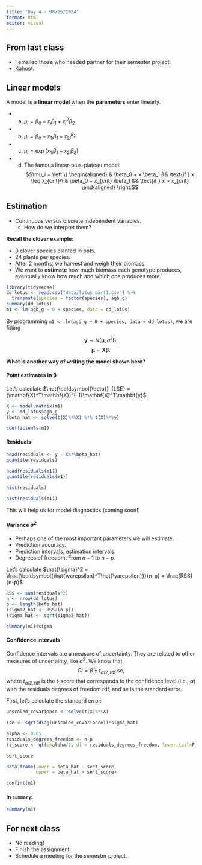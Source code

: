 ```yaml
---
title: "Day 4 - 08/26/2024"
format: html
editor: visual
---
```


## From last class

- I emailed those who needed partner for their semester project.
- Kahoot:

## Linear models  

A model is a **linear model** when the **parameters** enter linearly. 

- a) $\mu_i = \beta_0 + x_i \beta_1 + x^2_i \beta_2$

- b) $\mu_i = \beta_0 + x_{1i} \beta_1 + x_{2i}^{\beta_2}$

- c) $\mu_i = \exp(x_{1i}\beta_1 + x_{2i}\beta_2)$

- d) The famous linear-plus-plateau model:
$$\mu_i = \left \{
  \begin{aligned}
    & \beta_0 + x \beta_1 && \text{if } x \leq x_{crit}\\
    & \beta_0 + x_{crit} \beta_1 && \text{if } x > x_{crit}
  \end{aligned} \right.$$

## Estimation  

- Continuous versus discrete independent variables.
  -   How do we interpret them?

**Recall the clover example**:  

- 3 clover species planted in pots.  
- 24 plants per species.  
- After 2 months, we harvest and weigh their biomass.   
- We want to **estimate** how much biomass each genotype produces, eventually know how much and which one produces more.   

```r
library(tidyverse)
dd_lotus <- read.csv("data/lotus_part1.csv") %>% 
  transmute(species = factor(species), agb_g) 
summary(dd_lotus)
m1 <- lm(agb_g ~ 0 + species, data = dd_lotus)
```

By programming `m1 <- lm(agb_g ~ 0 + species, data = dd_lotus)`, we are fitting

$$\mathbf{y} \sim \text{N}(\boldsymbol{\mu}, \sigma^2\mathbf{I}),$$
$$\boldsymbol{\mu}=\mathbf{X}\boldsymbol{\beta}.$$

**What is another way of writing the model shown here?**  

#### Point estimates in $\boldsymbol{\beta}$  

Let's calculate $\hat{\boldsymbol{\beta}}_{LSE} = (\mathbf{X}^T\mathbf{X})^{-1}\mathbf{X}^T\mathbf{y}$

```r
X <- model.matrix(m1)
y <- dd_lotus$agb_g
(beta_hat <- solve(t(X)%*%X) %*% t(X)%*%y)
```

```r
coefficients(m1)
```

#### Residuals  

```r
head(residuals <- y - X%*%beta_hat)
quantile(residuals)
```

```r
head(residuals(m1))
quantile(residuals(m1))
```

```r
hist(residuals)
```

```r
hist(residuals(m1))
```


This will help us for model diagnostics (coming soon!)

#### Variance $\sigma^2$  

- Perhaps one of the most important parameters we will estimate.  
- Prediction accuracy. 
- Prediction intervals, estimation intervals. 
- Degrees of freedom. From $n-1$ to $n-p$.

Let's calculate $\hat{\sigma}^2 = \frac{\boldsymbol{\hat{\varepsilon}^T\hat{\varepsilon}}}{n-p} = \frac{RSS}{n-p}$

```r
RSS <- sum(residuals^2)
n <- nrow(dd_lotus)
p <- length(beta_hat)
(sigma2_hat <- RSS/(n-p)) 
(sigma_hat <- sqrt(sigma2_hat))
```

```r
summary(m1)$sigma
```

#### Confidence intervals   

Confidence intervals are a measure of uncertainty. They are related to other measures of uncertainty, like $\sigma^2$. We know that 
$$CI = \hat{\beta} \pm t_{\alpha/2, \text{rdf}}\ \text{se},$$
where $t_{\alpha/2, \text{rdf}}$ is the t-score that corresponds to the confidence level (i.e., $\alpha$) with the residuals degrees of freedom $\text{rdf}$, and $\text{se}$ is the standard error. 

First, let's calculate the standard error:  

```r
unscaled_covariance <- solve(t(X)%*%X)
```

```r
(se <- sqrt(diag(unscaled_covariance))*sigma_hat)
```

```r
alpha <- 0.05
residuals_degrees_freedom <- n-p
(t_score <- qt(p=alpha/2, df = residuals_degrees_freedom, lower.tail=F))
```

```r
se*t_score
```

```r
data.frame(lower = beta_hat - se*t_score, 
           upper = beta_hat + se*t_score)
```

```r
confint(m1)
```


#### In `summary`:  

```r
summary(m1)
```


## For next class 
- No reading!  
- Finish the assignment. 
- Schedule a meeting for the semester project. 
